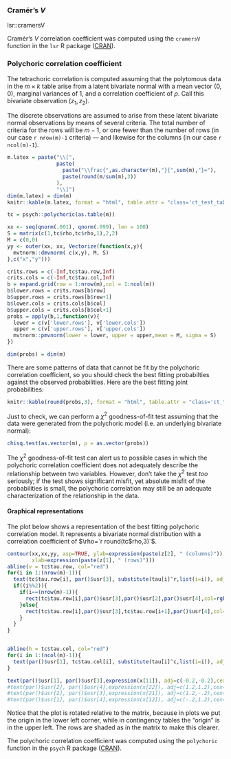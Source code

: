 
### Cramér's $V$

lsr::cramersV

Cramér's $V$ correlation coefficient was computed using the `cramersV` function in the `lsr` R package ([CRAN](https://cran.r-project.org/web/packages/lsr)).

### Polychoric correlation coefficient

The tetrachoric correlation is computed assuming that the polytomous data in the $m\times k$ table arise from a latent bivariate normal with a mean vector $(0,0)$, marginal variances of 1, and a correlation coefficient of $\rho$. Call this bivariate observation $(z_1, z_2)$.

The discrete observations are assumed to arise from these latent bivariate normal observations by means of several criteria. The total number of criteria for the rows will be $m-1$, or one fewer than the number of rows (in our case `r nrow(m)-1` criteria) --- and likewise for the columns (in our case `r ncol(m)-1`).


```r
m.latex = paste("\\[",
                paste(
                  paste("\\frac{",as.character(m),"}{",sum(m),"}="),
                  paste(round(m/sum(m),3))
                ),
                "\\]")
dim(m.latex) = dim(m)
knitr::kable(m.latex, format = "html", table.attr = "class='ct_test_table'")
```

```r
tc = psych::polychoric(as.table(m))
```


```r
xx <- seq(qnorm(.001), qnorm(.999), len = 100)
S = matrix(c(1,tc$rho,tc$rho,1),2,2)
M = c(0,0)
yy <- outer(xx, xx, Vectorize(function(x,y){
  mvtnorm::dmvnorm( c(x,y), M, S)  
},c("x","y")))
```


```r
crits.rows = c(-Inf,tc$tau.row,Inf)
crits.cols = c(-Inf,tc$tau.col,Inf)
b = expand.grid(row = 1:nrow(m),col = 1:ncol(m))
b$lower.rows = crits.rows[b$row]
b$upper.rows = crits.rows[b$row+1]
b$lower.cols = crits.cols[b$col]
b$upper.cols = crits.cols[b$col+1]
probs = apply(b,1,function(v){
  lower = c(v['lower.rows'], v['lower.cols'])
  upper = c(v['upper.rows'], v['upper.cols'])
  mvtnorm::pmvnorm(lower = lower, upper = upper,mean = M, sigma = S)
})

dim(probs) = dim(m)


```

There are some patterns of data that cannot be fit by the polychoric correlation coefficient, so you should check the best fitting probabilties against the observed probabilities. Here are the best fitting joint probabilities:

```r
knitr::kable(round(probs,3), format = "html", table.attr = "class='ct_test_table'")
```

Just to check, we can perform a $\chi^2$ goodness-of-fit test assuming that the data were generated from the polychoric model (i.e. an underlying bivariate normal):

```r
chisq.test(as.vector(m), p = as.vector(probs))
```

The $\chi^2$ goodness-of-fit test can alert us to possible cases in which the polychoric correlation coefficient does not adequately describe the relationship between two variables. However, don't take the $\chi^2$ test *too* seriously; if the test shows significant misfit, yet absolute misfit of the probabilities is small, the polychoric correlation may still be an adequate characterization of the relationship in the data.

#### Graphical representations

The plot below shows a representation of the best fitting polychoric correlation model. It represents a bivariate normal distribution with a correlation coefficient of $\rho=`r round(tc$rho,3)`$.

```r
contour(xx,xx,yy, asp=TRUE, ylab=expression(paste(z[2], " (columns)")),
        xlab=expression(paste(z[1], " (rows)")))
abline(v = tc$tau.row, col="red")
for(i in 1:(nrow(m)-1)){
  text(tc$tau.row[i], par()$usr[3], substitute(tau[i]^r,list(i=i)), adj = c(-.2,-.2), col="red", srt=90)
  if((i%%2)){
    if(i==(nrow(m)-1)){
      rect(tc$tau.row[i],par()$usr[3],par()$usr[2],par()$usr[4],col=rgb(0,0,0,.05), border = NA)
    }else{
      rect(tc$tau.row[i],par()$usr[3],tc$tau.row[i+1],par()$usr[4],col=rgb(0,0,0,.05), border = NA)
    }
  }  
}


abline(h = tc$tau.col, col="red")
for(i in 1:(ncol(m)-1)){
  text(par()$usr[1], tc$tau.col[i], substitute(tau[i]^c,list(i=i)), adj = c(-.2,-.2), col="red")
}

text(par()$usr[1], par()$usr[3],expression(x[11]), adj=c(-0.2,-0.2),cex=2, col=rgb(0,0,0,.5))
#text(par()$usr[2], par()$usr[4],expression(x[22]), adj=c(1.2,1.2),cex=2, col=rgb(0,0,0,.5))
#text(par()$usr[2], par()$usr[3],expression(x[21]), adj=c(1.2,-.2),cex=2, col=rgb(0,0,0,.5))
#text(par()$usr[1], par()$usr[4],expression(x[12]), adj=c(-.2,1.2),cex=2, col=rgb(0,0,0,.5))


```

Notice that the plot is rotated relative to the matrix, because in plots we put the origin in the lower left corner, while in contingency tables the "origin" is in the upper left. The rows are shaded as in the matrix to make this clearer.

The polychoric correlation coefficient was computed using the `polychoric` function in the `psych` R package ([CRAN](https://cran.r-project.org/web/packages/psych)).

